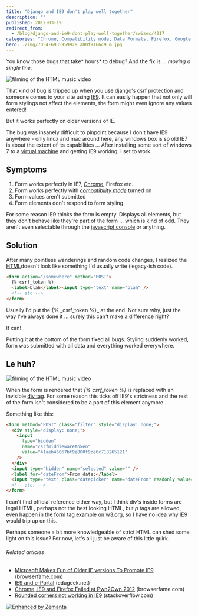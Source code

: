```yaml
---
title: "Django and IE9 don't play well together"
description: ""
published: 2012-03-19
redirect_from:
  - /blog/django-and-ie9-dont-play-well-together/swizec/4017
categories: "Chrome, Compatibility mode, Data Formats, Firefox, Google Chrome, HTML, Internet Explorer 9, Microsoft, Uncategorized"
hero: ./img/7054-6935959929_a80f9166c9_m.jpg
---
```


You know those bugs that take* hours* to debug? And the fix is ... _moving a single line._

![filming of the HTML music video](./img/7054-6935959929_a80f9166c9_m.jpg "filming of the HTML music video")

That kind of bug is tripped up when you use django's csrf protection and someone comes to your site using [IE9](http://ie9.com "Internet Explorer 9"). It can easily happen that not only will form stylings not affect the elements, the form might even ignore any values entered!

But it works perfectly on older versions of IE.

The bug was insanely difficult to pinpoint because I don't have IE9 anywhere - only linux and mac around here, any windows box is so old IE7 is about the extent of its capabilities ... After installing some sort of windows 7 to a [virtual machine](http://en.wikipedia.org/wiki/Virtual_machine "Virtual machine") and getting IE9 working, I set to work.

## Symptoms

1.  Form works perfectly in IE7, [Chrome](http://www.google.com/chrome "Google Chrome"), Firefox etc.
2.  Form works perfectly with _[compatibility mode](http://en.wikipedia.org/wiki/Compatibility_mode "Compatibility mode")_ turned on
3.  Form values aren't submitted
4.  Form elements don't respond to form styling

For some reason IE9 thinks the form is empty. Displays all elements, but they don't behave like they're part of the form ... which is kind of odd. They aren't even selectable through the [javascript console](http://www.mozilla.com/firefox/ "Firefox") or anything.

## Solution

After many pointless wanderings and random code changes, I realized the [HTML](http://en.wikipedia.org/wiki/HTML "HTML")doesn't look like something I'd usually write (legacy-ish code).

```html
<form action="/somewhere" method="POST">
  {% csrf_token %}
  <label>blah</label><input type="text" name="blah" />
  <!-- etc -->
</form>
```

Usually I'd put the {% \_csrf_token %}\_ at the end. Not sure why, just the way I've always done it ... surely this can't make a difference right?

It can!

Putting it at the bottom of the form fixed all bugs. Styling suddenly worked, form was submitted with all data and everything worked everywhere.

## Le huh?

![filming of the HTML music video](./img/7204-6935959333_484df58faa_m.jpg "filming of the HTML music video")

When the form is rendered that _{% csrf_token %}_ is replaced with an invisible [div tag](http://en.wikipedia.org/wiki/Span_and_div "Span and div"). For some reason this ticks off IE9's strictness and the rest of the form isn't considered to be a part of this element anymore.

Something like this:

```html
<form method="POST" class="filter" style="display: none;">
  <div style="display: none;">
    <input
      type="hidden"
      name="csrfmiddlewaretoken"
      value="41aeb46067bf9e800f9ce6c718265121"
    />
  </div>
  <input type="hidden" name="selected" value="" />
  <label for="dateFrom">From date:</label>
  <input type="text" class="datepicker" name="dateFrom" readonly value="" />
  <!-- etc. -->
</form>
```

I can't find official reference either way, but I think div's inside forms are legal HTML, perhaps not the best looking HTML, but _p_ tags are allowed, even happen in the[ form tag example on w3.org](http://www.w3.org/TR/html401/interact/forms.html#h-17.4.2), so I have no idea why IE9 would trip up on this.

Perhaps someone a bit more knowledgeable of strict HTML can shed some light on this issue? For now, let's all just be aware of this little quirk.

###### Related articles

- [Microsoft Makes Fun of Older IE versions To Promote IE9](http://browserfame.com/543/microsoft-makes-fun-of-internet-explorer-older-versions) (browserfame.com)
- [IE9 and e-Portal](http://www.edugeek.net/forums/windows-7/91141-ie9-e-portal.html) (edugeek.net)
- [Chrome, IE9 and Firefox Failed at Pwn2Own 2012](http://browserfame.com/528/pwn2own-2012-pwnium-chrome-ie9-firefox) (browserfame.com)
- [Rounded corners not working in IE9](http://stackoverflow.com/questions/9298929/rounded-corners-not-working-in-ie9) (stackoverflow.com)

[![Enhanced by Zemanta](http://img.zemanta.com/zemified_e.png?x-id=5c714ca9-738a-4e4e-afcc-841f303b60b4)](http://www.zemanta.com/ "Enhanced by Zemanta")
